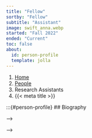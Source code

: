 ```yaml
---
title: "Fellow"
sortby: "Fellow"
subtitle: "Assistant"
image: swift_anna.webp
started: "Fall 2022"
ended: "Current"
toc: false
about:
  id: person-profile
  template: jolla
---
```


```{=html}
<nav aria-label="breadcrumb">
  <ol class="breadcrumb">
    <li class="breadcrumb-item"><a href="../../index.html">Home</a></li>
    <li class="breadcrumb-item"><a href="../../people.html">People</a></li>
    <li class="breadcrumb-item active">Research Assistants</li>
    <li class="breadcrumb-item active" aria-current="page">{{< meta title >}}</li>
  </ol>
</nav>
```

:::{#person-profile}
## Biography
<!-- Anna Swift is a senior studying Behavioral Neuroscience and completing certificates in Data Science and Mind & Brain. She will be graduating in the fall of 2023.  -->

<!-- Anna's research interests include data modeling and analysis, as well as clinical rehabilitation.  -->

<!-- ## Semesters -->
<!-- <!-- - Fall 2022, *Research Assistant* --> -->

<!-- <!-- ## Education --> -->
<!-- - **University of Kansas** | Lawrence, KS, USA<br /> -->
<!--   Behavioral Neuroscience Major -->
<!-- ::: -->
